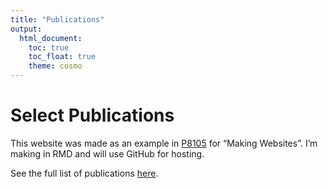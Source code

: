 ```yaml
---
title: "Publications"
output: 
  html_document:
    toc: true
    toc_float: true
    theme: cosmo
---
```


# Select Publications


This website was made as an example in [P8105](https://p8105.com/) for "Making Websites". I'm making in RMD and will use GitHub for hosting. 


See the full list of publications [here](https://scholar.google.com/citations?user=jXa9fYQAAAAJ&hl=en).